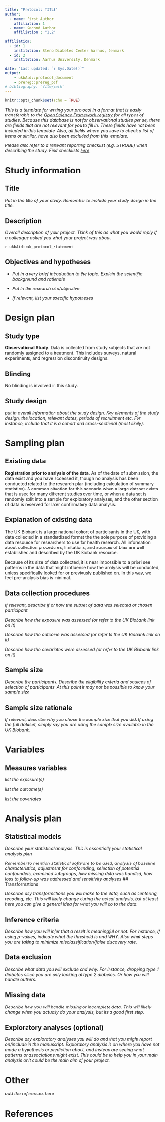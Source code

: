 ```yaml
---
title: "Protocol: TITLE"
author: 
  - name: First Author
    affiliation: 1
  - name: Second Author
    affiliation : "1,2"

affiliation:
  - id: 1
    institution: Steno Diabetes Center Aarhus, Denmark
  - id: 2
    institution: Aarhus University, Denmark

date: "Last updated: `r Sys.Date()`"
output: 
    - ukbAid::protocol_document
    - prereg::prereg_pdf
# bibliography: "file/path"
---
```


```r
knitr::opts_chunk$set(echo = TRUE)
```

*This is a template for writing your protocol in a format that is easily
transferable to the [Open Science Framework registry](https://osf.io/)
for all types of studies. Because this database is not for observational
studies per se, there are fields that are not relevant for you to fill
in. These fields have not been included in this template. Also, all
fields where you have to check a list of items or similar, have also
been excluded from this template.*

*Please also refer to a relevant reporting checklist (e.g. STROBE) when
describing the study. Find checklists
[here](https://www.equator-network.org/)*

# Study information

## Title

*Put in the title of your study. Remember to include your study design
in the title.*

## Description

*Overall description of your project. Think of this as what you would
reply if a colleague asked you what your project was about.*

<!-- NOTE: Keep the inline R code below. This inserts the standard UKB statement. -->

`r ukbAid::uk_protocol_statement`

## Objectives and hypotheses

-   *Put in a very brief introduction to the topic. Explain the
    scientific background and rationale*

-   *Put in the research aim/objective*

-   *If relevant, list your specific hypotheses*

# Design plan

## Study type

<!-- Note: Leave the below text here. -->

**Observational Study**. Data is collected from study subjects that are
not randomly assigned to a treatment. This includes surveys, natural
experiments, and regression discontinuity designs.

## Blinding

<!-- Note: Leave the below text here. -->

No blinding is involved in this study.

## Study design

```{=html}
<!-- Describe your study design. Typical study designs for observation studies include cohort, cross sectional, and case-control studies.

This question has a variety of possible answers. The key is for a researcher to be as detailed as is necessary given the specifics of their design. Be careful to determine if every parameter has been specified in the description of the study design. There may be some overlap between this question and the following questions. That is OK, as long as sufficient detail is given in one of the areas to provide all of the requested information.-->
```
*put in overall information about the study design. Key elements of the
study design, the location, relevant dates, periods of recruitment etc.
For instance, include that it is a cohort and cross-sectional (most
likely).*

# Sampling plan

## Existing data

<!-- Note: Leave the below text here. -->

**Registration prior to analysis of the data**. As of the date of
submission, the data exist and you have accessed it, though no analysis
has been conducted related to the research plan (including calculation
of summary statistics). A common situation for this scenario when a
large dataset exists that is used for many different studies over time,
or when a data set is randomly split into a sample for exploratory
analyses, and the other section of data is reserved for later
confirmatory data analysis.

## Explanation of existing data

<!-- Note: Leave the below text here. -->

The UK Biobank is a large national cohort of participants in the UK,
with data collected in a standardized format the the sole purpose of
providing a data resource for researchers to use for health research.
All information about collection procedures, limitations, and sources of
bias are well established and described by the UK Biobank resource.

Because of its size of data collected, it is near impossible to a priori
see patterns in the data that might influence how the analysis will be
conducted, unless specifically looked for or previously published on. In
this way, we feel pre-analysis bias is minimal.

## Data collection procedures

*If relevant, describe if or how the subset of data was selected or
chosen participant.*

*Describe how the exposure was assessed (or refer to the UK Biobank link
on it)*

*Describe how the outcome was assessed (or refer to the UK Biobank link
on it)*

*Describe how the covariates were assessed (or refer to the UK Biobank
link on it)*

## Sample size

*Describe the participants. Describe the eligibility criteria and
sources of selection of participants. At this point it may not be
possible to know your sample size*

## Sample size rationale

*If relevant, describe why you chose the sample size that you did. If
using the full dataset, simply say you are using the sample size
available in the UK Biobank.*

# Variables

## Measures variables

*list the exposure(s)*

*list the outcome(s)*

*list the covariates*

# Analysis plan

## Statistical models

*Describe your statistical analysis. This is essentially your
statistical analysis plan*

*Remember to mention statistical software to be used, analysis of
baseline characteristics, adjustment for confounding, selection of
potential confounders, examined subgroups, how missing data was handled,
how loss to follow-up was addressed and sensitivity analyses* \##
Transformations

*Describe any transformations you will make to the data, such as
centering, recoding, etc. This will likely change during the actual
analysis, but at least here you can give a general idea for what you
will do to the data.*

## Inference criteria

*Describe how you will infer that a result is meaningful or not. For
instance, if using p-values, indicate what the threshold is and WHY.
Also what steps you are taking to minimize misclassification/false
discovery rate.*

## Data exclusion

*Describe what data you will exclude and why. For instance, dropping
type 1 diabetes since you are only looking at type 2 diabetes. Or how
you will handle outliers.*

## Missing data

*Describe how you will handle missing or incomplete data. This will
likely change when you actually do your analysis, but its a good first
step.*

## Exploratory analyses (optional)

*Describe any exploratory analyses you will do and that you might report
on/include in the manuscript. Exploratory analysis is on where you have
not made a hypothesis or prediction about, and instead are seeing what
patterns or associations might exist. This could be to help you in your
main analysis or it could be the main aim of your project.*

# Other

*add the references here*

# References
